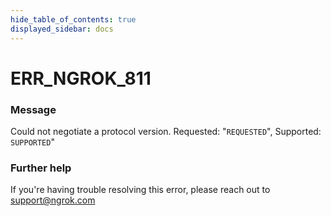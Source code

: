 ```yaml
---
hide_table_of_contents: true
displayed_sidebar: docs
---
```



# ERR_NGROK_811

### Message

Could not negotiate a protocol version. Requested: "`REQUESTED`", Supported: `SUPPORTED`"

<ErrorDetails error="err_ngrok_811" />

### Further help

If you're having trouble resolving this error, please reach out to [support@ngrok.com](mailto:support@ngrok.com?subject=Help%20with%20ERR_NGROK_811)

